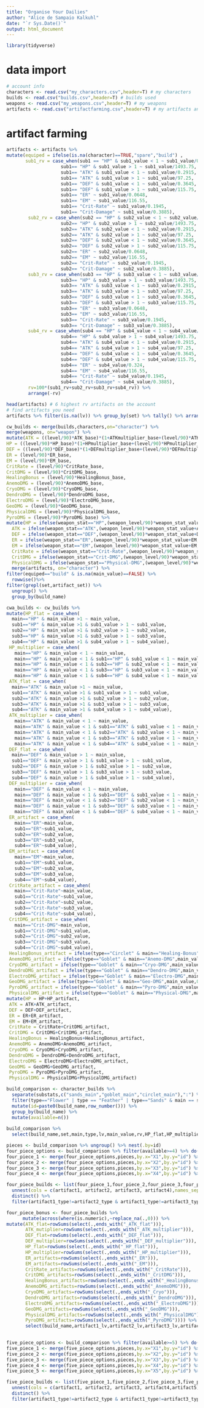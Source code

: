 ```yaml
---
title: "Organise Your Dailies"
author: "Alice de Sampaio Kalkuhl"
date: "`r Sys.Date()`"
output: html_document
---
```


```r
library(tidyverse)
```
# data import 
```r
# account info 
characters <- read.csv("my_characters.csv",header=T) # my characters
builds <- read.csv("builds.csv",header=T) # builds used 
weapons <- read.csv("my_weapons.csv",header=T) # my weapons
artifacts <- read.csv("artifactfarming.csv",header=T) # my artifacts and planning
```

# artifact farming
```r

artifacts <- artifacts %>% 
mutate(equiped = ifelse(is.na(character)==TRUE,"spare","build") ,
       sub1_rv = case_when(sub1 == "HP" & sub1_value < 1 ~ sub1_value/0.2915, 
                    sub1== "HP" & sub1_value > 1 ~ sub1_value/1493.75, 
                    sub1== "ATK" & sub1_value < 1 ~ sub1_value/0.2915,
                    sub1== "ATK" & sub1_value > 1 ~ sub1_value/97.25,
                    sub1== "DEF" & sub1_value < 1 ~ sub1_value/0.3645,
                    sub1== "DEF" & sub1_value > 1 ~ sub1_value/115.75,
                    sub1== "ER" ~ sub1_value/0.0648,
                    sub1== "EM" ~ sub1_value/116.55, 
                    sub1== "Crit-Rate" ~ sub1_value/0.1945, 
                    sub1== "Crit-Damage" ~ sub1_value/0.3885),
        sub2_rv = case_when(sub2 == "HP" & sub2_value < 1 ~ sub2_value/0.2915, 
                    sub2== "HP" & sub2_value > 1 ~ sub2_value/1493.75, 
                    sub2== "ATK" & sub2_value < 1 ~ sub2_value/0.2915,
                    sub2== "ATK" & sub2_value > 1 ~ sub2_value/97.25,
                    sub2== "DEF" & sub2_value < 1 ~ sub2_value/0.3645,
                    sub2== "DEF" & sub2_value > 1 ~ sub2_value/115.75,
                    sub2== "ER" ~ sub2_value/0.0648,
                    sub2== "EM" ~ sub2_value/116.55, 
                    sub2== "Crit-Rate" ~ sub2_value/0.1945, 
                    sub2== "Crit-Damage" ~ sub2_value/0.3885),
        sub3_rv = case_when(sub3 == "HP" & sub3_value < 1 ~ sub3_value/0.2915, 
                    sub3== "HP" & sub3_value > 1 ~ sub3_value/1493.75, 
                    sub3== "ATK" & sub3_value < 1 ~ sub3_value/0.2915,
                    sub3== "ATK" & sub3_value > 1 ~ sub3_value/97.25,
                    sub3== "DEF" & sub3_value < 1 ~ sub3_value/0.3645,
                    sub3== "DEF" & sub3_value > 1 ~ sub3_value/115.75,
                    sub3== "ER" ~ sub3_value/0.0648,
                    sub3== "EM" ~ sub3_value/116.55, 
                    sub3== "Crit-Rate" ~ sub3_value/0.1945, 
                    sub3== "Crit-Damage" ~ sub3_value/0.3885),
        sub4_rv = case_when(sub4 == "HP" & sub4_value < 1 ~ sub4_value/0.2915, 
                    sub4== "HP" & sub4_value > 1 ~ sub4_value/1493.75, 
                    sub4== "ATK" & sub4_value < 1 ~ sub4_value/0.2915,
                    sub4== "ATK" & sub4_value > 1 ~ sub4_value/97.25,
                    sub4== "DEF" & sub4_value < 1 ~ sub4_value/0.3645,
                    sub4== "DEF" & sub4_value > 1 ~ sub4_value/115.75,
                    sub4== "ER" ~ sub4_value/0.324,
                    sub4== "EM" ~ sub4_value/116.55, 
                    sub4== "Crit-Rate" ~ sub4_value/0.1945, 
                    sub4== "Crit-Damage" ~ sub4_value/0.3885),
        rv=100*(sub1_rv+sub2_rv+sub3_rv+sub4_rv)) %>% 
        arrange(-rv)

head(artifacts) # 6 highest rv artifacts on the account 
# find artifacts you need   
artifacts %>% filter(is.na(lv)) %>% group_by(set) %>% tally() %>% arrange(-n)
```

```r
cw_builds <- merge(builds,characters,on="character") %>% 
merge(weapons, on="weapon") %>% 
mutate(ATK = ((level/90)*ATK_base)*(1+ATKmultiplier_base+(level/90)*ATKmultiplier_base),
HP = ((level/90)*HP_base)*(1+HPmultiplier_base+(level/90)*HPmultiplier_base),
DEF = ((level/90)*DEF_base)*(1+DEFmultiplier_base+(level/90)*DEFmultiplier_base),
ER = (level/90)*ER_base,
EM = (level/90)*EM_base,
CritRate = (level/90)*CritRate_base,
CritDMG = (level/90)*CritDMG_base,
HealingBonus = (level/90)*HealingBonus_base,
AnemoDMG = (level/90)*AnemoDMG_base,
CryoDMG = (level/90)*CryoDMG_base,
DendroDMG = (level/90)*DendroDMG_base,
ElectroDMG = (level/90)*ElectroDMG_base,
GeoDMG = (level/90)*GeoDMG_base,
PhysicalDMG = (level/90)*PhysicalDMG_base,
PyroDMG = (level/90)*PyroDMG_base) %>% 
mutate(HP = ifelse(weapon_stat=="HP",(weapon_level/90)*weapon_stat_value+HP,HP),
  ATK = ifelse(weapon_stat=="ATK",(weapon_level/90)*weapon_stat_value+ATK,ATK),
  DEF = ifelse(weapon_stat=="DEF",(weapon_level/90)*weapon_stat_value+DEF,DEF),
  ER = ifelse(weapon_stat=="ER",(weapon_level/90)*weapon_stat_value+EM,ER),
  EM = ifelse(weapon_stat=="EM",(weapon_level/90)*weapon_stat_value+EM,EM),
  CritRate = ifelse(weapon_stat=="Crit-Rate",(weapon_level/90)*weapon_stat_value+CritRate,CritRate),
  CritDMG = ifelse(weapon_stat=="Crit-DMG",(weapon_level/90)*weapon_stat_value+CritDMG,CritDMG),
  PhysicalDMG = ifelse(weapon_stat=="Physical-DMG",(weapon_level/90)*weapon_stat_value+PhysicalDMG_base,PhysicalDMG_base))%>% 
  merge(artifacts, on="character") %>% 
filter(equiped=="build" & is.na(main_value)==FALSE) %>% 
  rowwise()%>%
filter(grepl(set,artifact_set)) %>% 
  ungroup() %>%
  group_by(build_name) 

cwa_builds <- cw_builds %>% 
mutate(HP_flat = case_when(
  main=="HP" & main_value >1 ~ main_value,
  sub1=="HP" & main_value >1 & sub1_value > 1 ~ sub1_value,
  sub2=="HP" & main_value >1 & sub2_value > 1 ~ sub2_value,
  sub3=="HP" & main_value >1 & sub3_value > 1 ~ sub3_value,
  sub4=="HP" & main_value >1 & sub4_value > 1 ~ sub4_value),
 HP_multiplier = case_when(
   main=="HP" & main_value < 1 ~ main_value,
   main=="HP" & main_value < 1 & sub1=="HP" & sub1_value < 1 ~ main_value+sub1_value,
   main=="HP" & main_value < 1 & sub2=="HP" & sub2_value < 1 ~ main_value+sub2_value,
   main=="HP" & main_value < 1 & sub3=="HP" & sub3_value < 1 ~ main_value+sub3_value,
   main=="HP" & main_value < 1 & sub4=="HP" & sub4_value < 1 ~ main_value+sub4_value),
 ATK_flat = case_when(
  main=="ATK" & main_value >1 ~ main_value,
  sub1=="ATK" & main_value >1 & sub1_value > 1 ~ sub1_value,
  sub2=="ATK" & main_value >1 & sub2_value > 1 ~ sub2_value,
  sub3=="ATK" & main_value >1 & sub3_value > 1 ~ sub3_value,
  sub4=="ATK" & main_value >1 & sub4_value > 1 ~ sub4_value),
 ATK_multiplier = case_when(
   main=="ATK" & main_value < 1 ~ main_value,
   main=="ATK" & main_value < 1 & sub1=="ATK" & sub1_value < 1 ~ main_value+sub1_value,
   main=="ATK" & main_value < 1 & sub2=="ATK" & sub2_value < 1 ~ main_value+sub2_value,
   main=="ATK" & main_value < 1 & sub3=="ATK" & sub3_value < 1 ~ main_value+sub3_value,
   main=="ATK" & main_value < 1 & sub4=="ATK" & sub4_value < 1 ~ main_value+sub4_value),
 DEF_flat = case_when(
  main=="DEF" & main_value > 1 ~ main_value,
  sub1=="DEF" & main_value > 1 & sub1_value > 1 ~ sub1_value,
  sub2=="DEF" & main_value > 1 & sub2_value > 1 ~ sub2_value,
  sub3=="DEF" & main_value > 1 & sub3_value > 1 ~ sub3_value,
  sub4=="DEF" & main_value > 1 & sub4_value > 1 ~ sub4_value),
 DEF_multiplier = case_when(
   main=="DEF" & main_value < 1 ~ main_value,
   main=="DEF" & main_value < 1 & sub1=="DEF" & sub1_value < 1 ~ main_value+sub1_value,
   main=="DEF" & main_value < 1 & sub2=="DEF" & sub2_value < 1 ~ main_value+sub2_value,
   main=="DEF" & main_value < 1 & sub3=="DEF" & sub3_value < 1 ~ main_value+sub3_value,
   main=="DEF" & main_value < 1 & sub4=="DEF" & sub4_value < 1 ~ main_value+sub4_value),
 ER_artifact = case_when(
   main=="ER"~main_value,
   sub1=="ER"~sub1_value,
   sub2=="ER"~sub2_value,
   sub3=="ER"~sub3_value,
   sub4=="ER"~sub4_value),
 EM_artifact = case_when(
   main=="EM"~main_value,
   sub1=="EM"~sub1_value,
   sub2=="EM"~sub2_value,
   sub3=="EM"~sub3_value,
   sub4=="EM"~sub4_value),
 CritRate_artifact = case_when(
   main=="Crit-Rate"~main_value,
   sub1=="Crit-Rate"~sub1_value,
   sub2=="Crit-Rate"~sub2_value,
   sub3=="Crit-Rate"~sub3_value,
   sub4=="Crit-Rate"~sub4_value),
 CritDMG_artifact = case_when(
   main=="Crit-DMG"~main_value,
   sub1=="Crit-DMG"~sub1_value,
   sub2=="Crit-DMG"~sub2_value,
   sub3=="Crit-DMG"~sub3_value,
   sub4=="Crit-DMG"~sub4_value),
 HealingBonus_artifact = ifelse(type=="Circlet" & main=="Healing-Bonus",main_value,0),
 AnemoDMG_artifact = ifelse(type=="Goblet" & main=="Anemo-DMG",main_value,0),
 CryoDMG_artifact = ifelse(type=="Goblet" & main=="Cryo-DMG",main_value,0), 
 DendroDMG_artifact = ifelse(type=="Goblet" & main=="Dendro-DMG",main_value,0),,
 ElectroDMG_artifact = ifelse(type=="Goblet" & main=="Electro-DMG",main_value,0), 
 GeoDMG_artifact = ifelse(type=="Goblet" & main=="Geo-DMG",main_value,0),
 PyroDMG_artifact = ifelse(type=="Goblet" & main=="Pyro-DMG",main_value,0),
 PhysicalDMG_artifact = ifelse(type=="Goblet" & main=="Physical-DMG",main_value,0)) %>% 
mutate(HP = HP+HP_artifact,
 ATK = ATK+ATK_artifact,
 DEF = DEF+DEF_artifact,
 ER = ER+ER_artifact,
 EM = EM+EM_artifact,   
 CritRate = CritRate+CritDMG_artifact,
 CritDMG = CritDMG+CritDMG_artifact,
 HealingBonus = HealingBonus+HealingBonus_artifact,
 AnemoDMG = AnemoDMG+AnemoDMG_artifact,
 CryoDMG = CryoDMG+CryoDMG_artifact, 
 DendroDMG = DendroDMG+DendroDMG_artifact,
 ElectroDMG = ElectroDMG+ElectroDMG_artifact, 
 GeoDMG = GeoDMG+GeoDMG_artifact,
 PyroDMG = PyroDMG+PyroDMG_artifact,
 PhysicalDMG = PhysicalDMG+PhysicalDMG_artifact)

build_comparison <- character_builds %>% 
  separate(substats,c("sands_main","goblet_main","circlet_main"),":") %>% 
  filter(type=="Flower" | type == "Feather" | type=="Sands" & main == sands_main | type=="Goblet" & main == goblet_main | type=="Circlet" & main == circlet_main) %>% 
  mutate(id=paste0(build_name,row_number())) %>% 
  group_by(build_name) %>% 
  mutate(available=n()) 
 
build_comparison %>% 
  select(build_name,set,main,type,lv,main_value,rv,HP_flat,HP_multiplier,ATK_flat,ATK_multiplier,DEF_flat,DEF_multiplier,ER_artifact,EM_artifact,CritRate_artifact,CritDMG_artifact,HealingBonus_artifact,AnemoDMG_artifact,CryoDMG_artifact,DendroDMG_artifact,ElectroDMG_artifact,GeoDMG_artifact,Pyro_artifact,PhysicalDMG_artifact,id,available) # here select a character

pieces <- build_comparison %>% ungroup() %>% nest(.by=id)
four_piece_options <- build_comparison %>% filter(available>=4) %>% do(data.frame(t(combn(.$id,4)))) 
four_piece_1 <- merge(four_piece_options,pieces,by.x="X1",by.y="id") %>% rename(artifact1=data)
four_piece_2 <- merge(four_piece_options,pieces,by.x="X2",by.y="id") %>% rename(artifact2=data)
four_piece_3 <- merge(four_piece_options,pieces,by.x="X3",by.y="id") %>% rename(artifact3=data)
four_piece_4 <- merge(four_piece_options,pieces,by.x="X4",by.y="id") %>% rename(artifact4=data)

four_piece_builds <- list(four_piece_1,four_piece_2,four_piece_3,four_piece_4) %>% reduce(inner_join,by="build_name") %>%  select(build_name,artifact1,artifact2,artifact3,artifact4) %>% 
  unnest(cols = c(artifact1, artifact2, artifact3, artifact4),names_sep="_") %>% 
  distinct() %>% 
  filter(artifact1_type!=artifact2_type & artifact1_type!=artifact3_type & artifact1_type!=artifact4_type & artifact2_type!=artifact3_type & artifact2_type!=artifact4_type & artifact3_type!=artifact4_type) 

four_piece_bonus <- four_piece_builds %>% 
      mutate(across(where(is.numeric),~replace_na(.,0))) %>% 
mutate(ATK_flat=rowSums(select(.,ends_with("_ATK_flat"))),
       ATK_mutiplier=rowSums(select(.,ends_with("_ATK_multiplier"))),
       DEF_flat=rowSums(select(.,ends_with("_DEF_flat"))),
       DEF_multiplier=rowSums(select(.,ends_with("_DEF_multiplier"))),
       HP_flat=rowSums(select(.,ends_with("_HP_flat"))),
       HP_multiplier=rowSums(select(.,ends_with("_HP_multiplier"))),
       ER_artifacts=rowSums(select(.,ends_with("_ER"))),
       EM_artifacts=rowSums(select(.,ends_with("_EM"))),
       CritRate_artifacts=rowSums(select(.,ends_with("_CritRate"))),
       CritDMG_artifacts=rowSums(select(.,ends_with("_CritDMG"))),
       HealingBonus_artifacts=rowSums(select(.,ends_with("_HealingBonus"))),
       AnemoDMG_artifacts=rowSums(select(.,ends_with("_AnemoDMG"))),
       CryoDMG_artifacts=rowSums(select(.,ends_with("_Cryo"))),
       DendroDMG_artifacts=rowSums(select(.,ends_with("_DendroDMG"))),
       ElectroDMG_artifacts=rowSums(select(.,ends_with("_ElectroDMG"))),
       GeoDMG_artifacts=rowSums(select(.,ends_with("_GeoDMG"))),
       PhysicalDMG_artifacts=rowSums(select(.,ends_with("_PhysicalDMG"))),
       PyroDMG_artifacts=rowSums(select(.,ends_with("_PyroDMG")))) %>% 
       select(build_name,artifact1_lv,artifact2_lv,artifact3_lv,artifact4_lv,ATK_flat,ATK_mutiplier,DEF_flat,DEF_multiplier,HP_flat,HP_multiplier,ER_artifacts,EM_artifacts,CritRate_artifacts,CritDMG_artifacts,HealingBonus_artifacts,AnemoDMG_artifacts,CryoDMG_artifacts,DendroDMG_artifacts,ElectroDMG_artifacts,GeoDMG_artifacts,PhysicalDMG_artifacts,PyroDMG_artifacts,artifact1_set,artifact2_set,artifact3_set,artifact4_set)

  
five_piece_options <- build_comparison %>% filter(available>=5) %>% do(data.frame(t(combn(.$id,5)))) 
five_piece_1 <- merge(five_piece_options,pieces,by.x="X1",by.y="id") %>% rename(artifact1=data)
five_piece_2 <- merge(five_piece_options,pieces,by.x="X2",by.y="id") %>% rename(artifact2=data)
five_piece_3 <- merge(five_piece_options,pieces,by.x="X3",by.y="id") %>% rename(artifact3=data)
five_piece_4 <- merge(five_piece_options,pieces,by.x="X4",by.y="id") %>% rename(artifact4=data)
five_piece_5 <- merge(five_piece_options,pieces,by.x="X5",by.y="id") %>% rename(artifact5=data)

five_piece_builds <- list(five_piece_1,five_piece_2,five_piece_3,five_piece_4,five_piece_5) %>% reduce(inner_join,by="build_name") %>%  select(build_name,artifact1,artifact2,artifact3,artifact4,artifact5) %>% 
  unnest(cols = c(artifact1, artifact2, artifact3, artifact4,artifact5),names_sep="_") %>% 
  distinct() %>% 
  filter(artifact1_type!=artifact2_type & artifact1_type!=artifact3_type & artifact1_type!=artifact4_type & artifact1_type!=artifact5_type & artifact2_type!=artifact3_type & artifact2_type!=artifact4_type & artifact2_type!=artifact5_type & artifact3_type!=artifact4_type & artifact3_type!=artifact5_type & artifact4_type!=artifact5_type) 


  
```